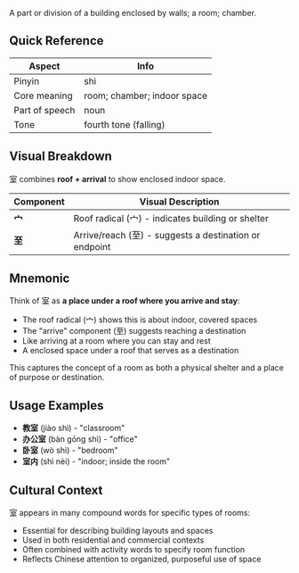 A part or division of a building enclosed by walls; a room; chamber.

## Quick Reference

| Aspect         | Info                        |
| -------------- | --------------------------- |
| Pinyin         | shì                         |
| Core meaning   | room; chamber; indoor space |
| Part of speech | noun                        |
| Tone           | fourth tone (falling)       |

## Visual Breakdown

室 combines **roof + arrival** to show enclosed indoor space.

| Component | Visual Description                                             |
| --------- | -------------------------------------------------------------- |
| **宀**    | Roof radical (宀) - indicates building or shelter             |
| **至**    | Arrive/reach (至) - suggests a destination or endpoint        |

## Mnemonic

Think of 室 as **a place under a roof where you arrive and stay**:

- The roof radical (宀) shows this is about indoor, covered spaces
- The "arrive" component (至) suggests reaching a destination
- Like arriving at a room where you can stay and rest
- A enclosed space under a roof that serves as a destination

This captures the concept of a room as both a physical shelter and a place of purpose or destination.

## Usage Examples

- **教室** (jiào shì) - "classroom"
- **办公室** (bàn gōng shì) - "office"
- **卧室** (wò shì) - "bedroom"
- **室内** (shì nèi) - "indoor; inside the room"

## Cultural Context

室 appears in many compound words for specific types of rooms:
- Essential for describing building layouts and spaces
- Used in both residential and commercial contexts
- Often combined with activity words to specify room function
- Reflects Chinese attention to organized, purposeful use of space
